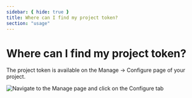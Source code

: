```yaml
---
sidebar: { hide: true }
title: Where can I find my project token?
section: "usage"
---
```


# Where can I find my project token?

The project token is available on the Manage → Configure page of your project.

![Navigate to the Manage page and click on the Configure tab](../../../images/configure-project-token.png)
